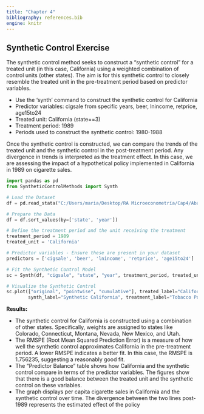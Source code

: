 ```yaml
---
title: "Chapter 4"
bibliography: references.bib
engine: knitr
---
```


## Synthetic Control Exercise

The synthetic control method seeks to construct a "synthetic control" for a treated unit (in this case, California) using a weighted combination of control units (other states). The aim is for this synthetic control to closely resemble the treated unit in the pre-treatment period based on predictor variables.

-   Use the 'synth' command to construct the synthetic control for California
-   Predictor variables: cigsale from specific years, beer, lnincome, retprice, age15to24
-   Treated unit: California (state==3)
-   Treatment period: 1989
-   Periods used to construct the synthetic control: 1980-1988

Once the synthetic control is constructed, we can compare the trends of the treated unit and the synthetic control in the post-treatment period. Any divergence in trends is interpreted as the treatment effect. In this case, we are assessing the impact of a hypothetical policy implemented in California in 1989 on cigarette sales.

```python

import pandas as pd
from SyntheticControlMethods import Synth

# Load the Dataset
df = pd.read_stata("C:/Users/maria/Desktop/RA Microeconometría/Cap4/Abadie/smoking.dta")

# Prepare the Data
df = df.sort_values(by=['state', 'year'])

# Define the treatment period and the unit receiving the treatment
treatment_period = 1989
treated_unit = 'California'

# Predictor variables - Ensure these are present in your dataset
predictors = ['cigsale', 'beer', 'lnincome', 'retprice', 'age15to24']

# Fit the Synthetic Control Model
sc = Synth(df, "cigsale", "state", "year", treatment_period, treated_unit, pen=0)

# Visualize the Synthetic Control
sc.plot(["original", "pointwise", "cumulative"], treated_label="California", 
        synth_label="Synthetic California", treatment_label="Tobacco Policy Change")

```

**Results:**

-   The synthetic control for California is constructed using a combination of other states. Specifically, weights are assigned to states like Colorado, Connecticut, Montana, Nevada, New Mexico, and Utah.
-   The RMSPE (Root Mean Squared Prediction Error) is a measure of how well the synthetic control approximates California in the pre-treatment period. A lower RMSPE indicates a better fit. In this case, the RMSPE is 1.756235, suggesting a reasonably good fit.
-   The "Predictor Balance" table shows how California and the synthetic control compare in terms of the predictor variables. The figures show that there is a good balance between the treated unit and the synthetic control on these variables.
-   The graph displays per capita cigarette sales in California and the synthetic control over time. The divergence between the two lines post-1989 represents the estimated effect of the policy
